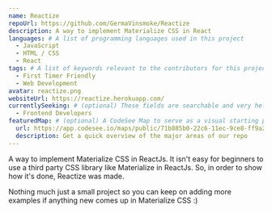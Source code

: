 ---
name: Reactize
repoUrl: https://github.com/GermaVinsmoke/Reactize
description: A way to implement Materialize CSS in React
languages: # A list of programming languages used in this project
  - JavaScript
  - HTML / CSS
  - React
tags: # A list of keywords relevant to the contributors for this project
  - First Timer Friendly
  - Web Development
avatar: reactize.png
websiteUrl: https://reactize.herokuapp.com/
currentlySeeking: # (optional) These fields are searchable and very helpful for contributors to match well with your project
  - Frontend Developers
featuredMap: # (optional) A CodeSee Map to serve as a visual starting point for contributors
  url: https://app.codesee.io/maps/public/71b885b0-22c6-11ec-9ce8-ff9a2a559570
  description: Get a quick overview of the major areas of our repo
---

<!-- Divide your content into sections using our handy shortcodes. Each section is optional -->

<Overview>

A way to implement Materialize CSS in ReactJs. It isn't easy for beginners to use a third party CSS library like Materialize in ReactJs. So, in order to show how it's done, Reactize was made.

</Overview>

<Contributing>

Nothing much just a small project so you can keep on adding more examples if anything new comes up in Materialize CSS :)

</Contributing>
